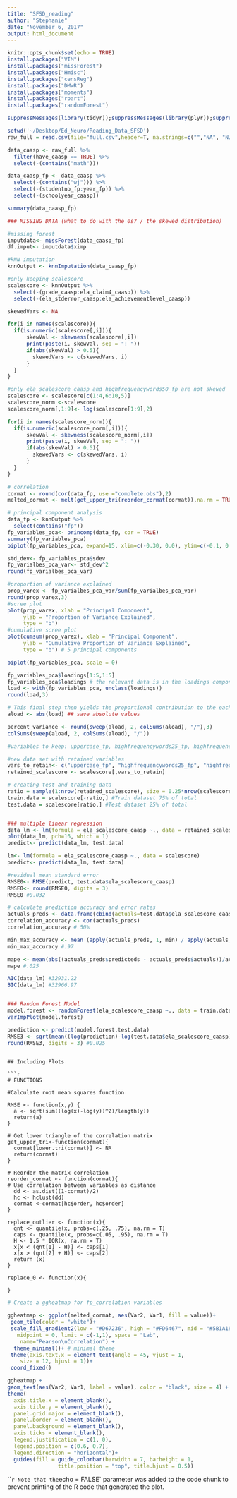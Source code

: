 ```yaml
---
title: "SFSD_reading"
author: "Stephanie"
date: "November 6, 2017"
output: html_document
---
```


```r
knitr::opts_chunk$set(echo = TRUE)
install.packages("VIM")
install.packages("missForest")
install.packages("Hmisc")
install.packages("censReg")
install.packages("DMwR")
install.packages("moments")
install.packages("rpart")
install.packages("randomForest")

```

```r

suppressMessages(library(tidyr));suppressMessages(library(plyr));suppressMessages(library(dplyr)); suppressMessages(library(ggplot2)); suppressMessages(library(reshape2)); suppressMessages(library(VIM)); suppressMessages(library(missForest)); suppressMessages(library(Hmisc)); suppressMessages(library(censReg)); suppressMessages(library(DMwR)); suppressMessages(library(stats)); suppressMessages(library(moments)); suppressMessages(library(rpart)); suppressMessages(library(randomForest))

setwd('~/Desktop/Ed_Neuro/Reading_Data_SFSD')
raw_full = read.csv(file="full.csv",header=T, na.strings=c("","NA", "N/A", "na", "n/a", " "))

data_caasp <- raw_full %>% 
  filter(have_caasp == TRUE) %>%
  select(-(contains("math")))

data_caasp_fp <- data_caasp %>%
  select(-(contains("wj"))) %>%
  select(-(studentno_fp:year_fp)) %>%
  select(-(schoolyear_caasp))

```


```r
summary(data_caasp_fp)

### MISSING DATA (what to do with the 0s? / the skewed distribution)

#missing forest 
imputdata<- missForest(data_caasp_fp)
df.imput<- imputdata$ximp

#kNN imputation
knnOutput <- knnImputation(data_caasp_fp)

#only keeping scalescore
scalescore <- knnOutput %>%
  select(-(grade_caasp:ela_claim4_caasp)) %>%
  select(-(ela_stderror_caasp:ela_achievementlevel_caasp))

```

```r
skewedVars <- NA

for(i in names(scalescore)){
  if(is.numeric(scalescore[,i])){
      skewVal <- skewness(scalescore[,i])
      print(paste(i, skewVal, sep = ": "))
      if(abs(skewVal) > 0.5){
        skewedVars <- c(skewedVars, i)
      }
  }
}

#only ela_scalescore_caasp and highfrequencywords50_fp are not skewed
scalescore <- scalescore[c(1:4,6:10,5)]
scalescore_norm <-scalescore
scalescore_norm[,1:9]<- log(scalescore[1:9],2)

for(i in names(scalescore_norm)){
  if(is.numeric(scalescore_norm[,i])){
      skewVal <- skewness(scalescore_norm[,i])
      print(paste(i, skewVal, sep = ": "))
      if(abs(skewVal) > 0.5){
        skewedVars <- c(skewedVars, i)
      }
  }
}
```

```r

# correlation 
cormat <- round(cor(data_fp, use ="complete.obs"),2)
melted_cormat <- melt(get_upper_tri(reorder_cormat(cormat)),na.rm = TRUE)

# principal component analysis 
data_fp <- knnOutput %>%
  select(contains("fp"))
fp_variables_pca<- princomp(data_fp, cor = TRUE)
summary(fp_variables_pca)
biplot(fp_variables_pca, expand=15, xlim=c(-0.30, 0.0), ylim=c(-0.1, 0.1))

std_dev<- fp_variables_pca$sdev
fp_varialbes_pca_var<- std_dev^2
round(fp_varialbes_pca_var)

#proportion of variance explained
prop_varex <- fp_varialbes_pca_var/sum(fp_varialbes_pca_var)
round(prop_varex,3)
#scree plot
plot(prop_varex, xlab = "Principal Component",
     ylab = "Proportion of Variance Explained",
     type = "b")
#cumulative scree plot
plot(cumsum(prop_varex), xlab = "Principal Component",
     ylab = "Cumulative Proportion of Variance Explained",
     type = "b") # 5 principal components

biplot(fp_variables_pca, scale = 0)

fp_variables_pca$loadings[1:5,1:5]
fp_variables_pca$loadings # the relevant data is in the loadings component.
load <- with(fp_variables_pca, unclass(loadings))
round(load,3)

# This final step then yields the proportional contribution to the each principal component
aload <- abs(load) ## save absolute values

percent_variance <- round(sweep(aload, 2, colSums(aload), "/"),3)
colSums(sweep(aload, 2, colSums(aload), "/"))

#variables to keep: uppercase_fp, highfrequencywords25_fp, highfrequencywords50_fp and blending_fp
```

```r

#new data set with retained variables
vars_to_retain<- c("uppercase_fp", "highfrequencywords25_fp", "highfrequencywords50_fp", "blending_fp", "ela_scalescore_caasp")
retained_scalescore <- scalescore[,vars_to_retain]

# creating test and training data
ratio = sample(1:nrow(retained_scalescore), size = 0.25*nrow(scalescore))
train.data = scalescore[-ratio,] #Train dataset 75% of total
test.data = scalescore[ratio,] #Test dataset 25% of total


### multiple linear regression
data_lm <- lm(formula = ela_scalescore_caasp ~., data = retained_scalescore)
plot(data_lm, pch=16, which = 1)
predict<- predict(data_lm, test.data)

lm<- lm(formula = ela_scalescore_caasp ~., data = scalescore)
predict<- predict(data_lm, test.data)

#residual mean standard error 
RMSE0<- RMSE(predict, test.data$ela_scalescore_caasp)
RMSE0<- round(RMSE0, digits = 3)
RMSE0 #0.032

# calculate prediction accuracy and error rates
actuals_preds <- data.frame(cbind(actuals=test.data$ela_scalescore_caasp, predicteds=predict)) # make actuals_predicteds dataframe.
correlation_accuracy <- cor(actuals_preds)
correlation_accuracy # 50%

min_max_accuracy <- mean (apply(actuals_preds, 1, min) / apply(actuals_preds, 1, max))
min_max_accuracy #.97 

mape <- mean(abs((actuals_preds$predicteds - actuals_preds$actuals))/actuals_preds$actuals)
mape #.025

AIC(data_lm) #32931.22
BIC(data_lm) #32966.97


### Random Forest Model
model.forest <- randomForest(ela_scalescore_caasp ~., data = train.data, method = "anova", ntree = 300, mtry = 2, replace = F,nodesize = 1, importance = T)
varImpPlot(model.forest)

prediction <- predict(model.forest,test.data)
RMSE3 <- sqrt(mean((log(prediction)-log(test.data$ela_scalescore_caasp))^2))
round(RMSE3, digits = 3) #0.025

```


```

## Including Plots

```r
# FUNCTIONS

#Calculate root mean squares function

RMSE <- function(x,y) {
  a <- sqrt(sum((log(x)-log(y))^2)/length(y))
  return(a)
}

# Get lower triangle of the correlation matrix
get_upper_tri<-function(cormat){
  cormat[lower.tri(cormat)] <- NA
  return(cormat)
}

# Reorder the matrix correlation
reorder_cormat <- function(cormat){
# Use correlation between variables as distance
  dd <- as.dist((1-cormat)/2)
  hc <- hclust(dd)
  cormat <-cormat[hc$order, hc$order]
}

replace_outlier <- function(x){
  qnt <- quantile(x, probs=c(.25, .75), na.rm = T)
  caps <- quantile(x, probs=c(.05, .95), na.rm = T)
  H <- 1.5 * IQR(x, na.rm = T)
  x[x < (qnt[1] - H)] <- caps[1]
  x[x > (qnt[2] + H)] <- caps[2]
  return (x)
}

replace_0 <- function(x){
  
}
```

```r

# Create a ggheatmap for fp_correlation variables

ggheatmap <- ggplot(melted_cormat, aes(Var2, Var1, fill = value))+
 geom_tile(color = "white")+
 scale_fill_gradient2(low = "#D67236", high = "#FD6467", mid = "#5B1A18", 
   midpoint = 0, limit = c(-1,1), space = "Lab", 
    name="Pearson\nCorrelation") + 
  theme_minimal()+ # minimal theme
 theme(axis.text.x = element_text(angle = 45, vjust = 1, 
    size = 12, hjust = 1))+
 coord_fixed()

ggheatmap + 
geom_text(aes(Var2, Var1, label = value), color = "black", size = 4) +
theme(
  axis.title.x = element_blank(),
  axis.title.y = element_blank(),
  panel.grid.major = element_blank(),
  panel.border = element_blank(),
  panel.background = element_blank(),
  axis.ticks = element_blank(),
  legend.justification = c(1, 0),
  legend.position = c(0.6, 0.7),
  legend.direction = "horizontal")+
  guides(fill = guide_colorbar(barwidth = 7, barheight = 1,
                title.position = "top", title.hjust = 0.5))
```

```r



Note that the `echo = FALSE` parameter was added to the code chunk to prevent printing of the R code that generated the plot.

